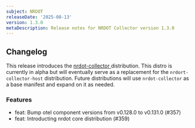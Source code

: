 ```yaml
---
subject: NRDOT
releaseDate: '2025-08-13'
version: 1.3.0
metaDescription: Release notes for NRDOT Collector version 1.3.0
---
```


## Changelog
This release introduces the [nrdot-collector ](https://github.com/newrelic/nrdot-collector-releases/tree/main/distributions/nrdot-collector)distribution.  This distro is currently in alpha but will eventually serve as a replacement for the `nrdort-collector-host` distribution.  Future distributions will use `nrdot-collector` as a base manifest and expand on it as needed.
### Features
* feat: Bump otel component versions from v0.128.0 to v0.131.0 (#357)
* feat: Introducting nrdot core distribution (#359)


